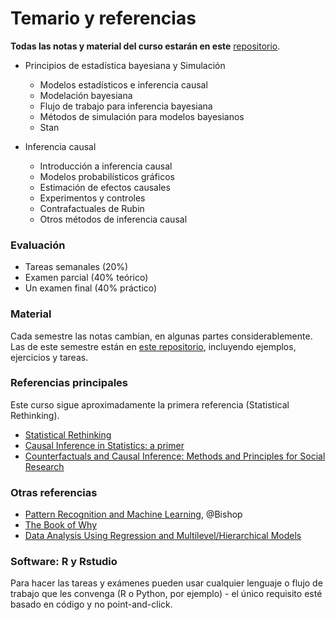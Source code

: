 # Temario y referencias {-}

**Todas las notas y material del curso estarán en este** [repositorio](https://github.com/felipegonzalez/metodos-analiticos-mcd-2024).

- Principios de estadística bayesiana y Simulación

  - Modelos estadísticos e inferencia causal
  - Modelación bayesiana
  - Flujo de trabajo para inferencia bayesiana
  - Métodos de simulación para modelos bayesianos
  - Stan
  
- Inferencia causal

  - Introducción a inferencia causal
  - Modelos probabilísticos gráficos
  - Estimación de efectos causales
  - Experimentos y controles
  - Contrafactuales de Rubin
  - Otros métodos de inferencia causal 

  
### Evaluación {-}

- Tareas semanales (20%)
- Examen parcial (40% teórico)
- Un examen final (40% práctico)

### Material {-}

Cada semestre las notas cambian, en algunas partes considerablemente. Las
de este semestre están en [este repositorio](https://github.com/felipegonzalez/metodos-analiticos-mcd-2024),
incluyendo ejemplos, ejercicios y tareas.

### Referencias principales {-}

Este curso sigue aproximadamente la primera referencia (Statistical Rethinking).

  - [Statistical Rethinking](https://xcelab.net/rm/statistical-rethinking/)
  - [Causal Inference in Statistics: a primer](https://www.wiley.com/en-us/Causal+Inference+in+Statistics:+A+Primer-p-9781119186847)
  - [Counterfactuals and Causal Inference: Methods and Principles for Social Research](https://www.cambridge.org/core/books/counterfactuals-and-causal-inference/5CC81E6DF63C5E5A8B88F79D45E1D1B7)

### Otras referencias {-}

- [Pattern Recognition and Machine Learning](http://www.springer.com/us/book/9780387310732), @Bishop
- [The Book of Why](https://dl.acm.org/doi/10.5555/3238230)
- [Data Analysis Using Regression and Multilevel/Hierarchical Models](https://www.cambridge.org/highereducation/books/data-analysis-using-regression-and-multilevel-hierarchical-models/32A29531C7FD730C3A68951A17C9D983#overview)


### Software: R y Rstudio {-}

Para hacer las tareas y exámenes pueden usar cualquier lenguaje o flujo de trabajo
que les convenga (R o Python, por ejemplo) - el único requisito esté basado en código y no
point-and-click.


